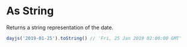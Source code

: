 # As String

Returns a string representation of the date.

```js
dayjs('2019-01-25').toString() // 'Fri, 25 Jan 2019 02:00:00 GMT'
```